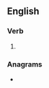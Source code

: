 ==English==

===Verb===
{{head|en|verb form}}

# {{en-third-person singular of|unbolt}}

===Anagrams===
* {{anagrams|en|a=blnostu|Blounts}}